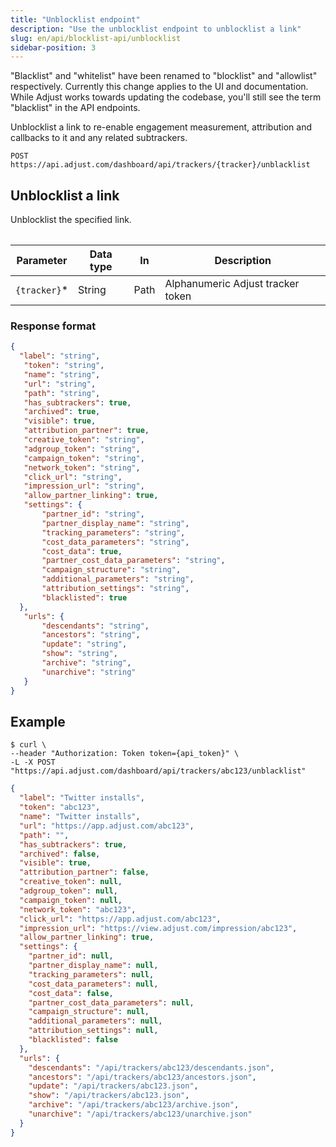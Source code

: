 ```yaml
---
title: "Unblocklist endpoint"
description: "Use the unblocklist endpoint to unblocklist a link"
slug: en/api/blocklist-api/unblocklist
sidebar-position: 3
---
```


<Callout type="important">

"Blacklist" and "whitelist" have been renamed to "blocklist" and "allowlist" respectively. Currently this change applies to the UI and documentation. While Adjust works towards updating the codebase, you'll still see the term "blacklist" in the API endpoints.

</Callout>

Unblocklist a link to re-enable engagement measurement, attribution and callbacks to it and any related subtrackers.

```http title="Endpoint" "{tracker}/unblacklist"
POST https://api.adjust.com/dashboard/api/trackers/{tracker}/unblacklist
```

## Unblocklist a link

Unblocklist the specified link.

<Table>

| Parameter     | Data type | In   | Description                       |
| ------------- | --------- | ---- | --------------------------------- |
| `{tracker}`\* | String    | Path | Alphanumeric Adjust tracker token |

</Table>


### Response format

```json title="Response format"
{
  "label": "string",
   "token": "string",
   "name": "string",
   "url": "string",
   "path": "string",
   "has_subtrackers": true,
   "archived": true,
   "visible": true,
   "attribution_partner": true,
   "creative_token": "string",
   "adgroup_token": "string",
   "campaign_token": "string",
   "network_token": "string",
   "click_url": "string",
   "impression_url": "string",
   "allow_partner_linking": true,
   "settings": {
       "partner_id": "string",
       "partner_display_name": "string",
       "tracking_parameters": "string",
       "cost_data_parameters": "string",
       "cost_data": true,
       "partner_cost_data_parameters": "string",
       "campaign_structure": "string",
       "additional_parameters": "string",
       "attribution_settings": "string",
       "blacklisted": true
  },
   "urls": {
       "descendants": "string",
       "ancestors": "string",
       "update": "string",
       "show": "string",
       "archive": "string",
       "unarchive": "string"
   }
}
```

## Example

```console title="cURL" "abc123"
$ curl \
--header "Authorization: Token token={api_token}" \
-L -X POST "https://api.adjust.com/dashboard/api/trackers/abc123/unblacklist" 
```

```json title="Success response"
{
  "label": "Twitter installs",
  "token": "abc123",
  "name": "Twitter installs",
  "url": "https://app.adjust.com/abc123",
  "path": "",
  "has_subtrackers": true,
  "archived": false,
  "visible": true,
  "attribution_partner": false,
  "creative_token": null,
  "adgroup_token": null,
  "campaign_token": null,
  "network_token": "abc123",
  "click_url": "https://app.adjust.com/abc123",
  "impression_url": "https://view.adjust.com/impression/abc123",
  "allow_partner_linking": true,
  "settings": {
    "partner_id": null,
    "partner_display_name": null,
    "tracking_parameters": null,
    "cost_data_parameters": null,
    "cost_data": false,
    "partner_cost_data_parameters": null,
    "campaign_structure": null,
    "additional_parameters": null,
    "attribution_settings": null,
    "blacklisted": false
  },
  "urls": {
    "descendants": "/api/trackers/abc123/descendants.json",
    "ancestors": "/api/trackers/abc123/ancestors.json",
    "update": "/api/trackers/abc123.json",
    "show": "/api/trackers/abc123.json",
    "archive": "/api/trackers/abc123/archive.json",
    "unarchive": "/api/trackers/abc123/unarchive.json"
  }
}
```
